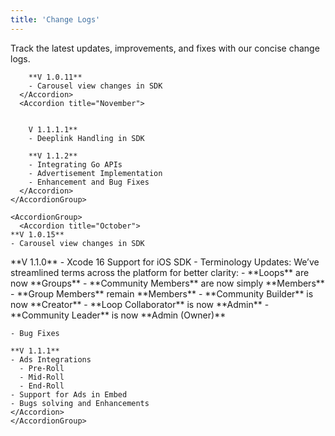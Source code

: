 ```yaml
---
title: 'Change Logs'
---
```



Track the latest updates, improvements, and fixes with our concise change logs.


<Tabs>
  <Tab title="Android">
    <AccordionGroup>
      <Accordion title="October">

        **V 1.0.11**
        - Carousel view changes in SDK
      </Accordion>
      <Accordion title="November">
      

        V 1.1.1.1**
        - Deeplink Handling in SDK

        **V 1.1.2**
        - Integrating Go APIs
        - Advertisement Implementation
        - Enhancement and Bug Fixes
      </Accordion>
    </AccordionGroup>
  </Tab>

  <Tab title="iOS">

    <AccordionGroup>
      <Accordion title="October">
    **V 1.0.15**
    - Carousel view changes in SDK
   </Accordion>
      <Accordion title="November">
    **V 1.1.0**
    - Xcode 16 Support for iOS SDK
    - Terminology Updates: We’ve streamlined terms across the platform for better clarity:
      - **Loops** are now **Groups**
      - **Community Members** are now simply **Members**
      - **Group Members** remain **Members**
      - **Community Builder** is now **Creator**
      - **Loop Collaborator** is now **Admin**
      - **Community Leader** is now **Admin (Owner)**

    - Bug Fixes  

    **V 1.1.1**
    - Ads Integrations
      - Pre-Roll 
      - Mid-Roll
      - End-Roll
    - Support for Ads in Embed
    - Bugs solving and Enhancements
    </Accordion>
    </AccordionGroup>
  </Tab>
</Tabs>

